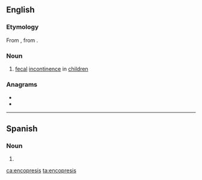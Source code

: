 ==English==

===Etymology===
From {{etyl|la|en}} {{m|la|encopresis}}, from {{etyl|grc|en}} {{m|grc|ἐγκόπρησις}}.

===Noun===
{{wikipedia}}
{{en-noun|-}}

# {{lb|en|medicine}} [[fecal]] [[incontinence]] in [[children]]

===Anagrams===
* {{l|en|necropsies}}
* {{l|en|precession}}
----
==Spanish==

===Noun===
{{es-noun|f|encopresis}}

# {{l|en|encopresis}}

[[ca:encopresis]]
[[ta:encopresis]]